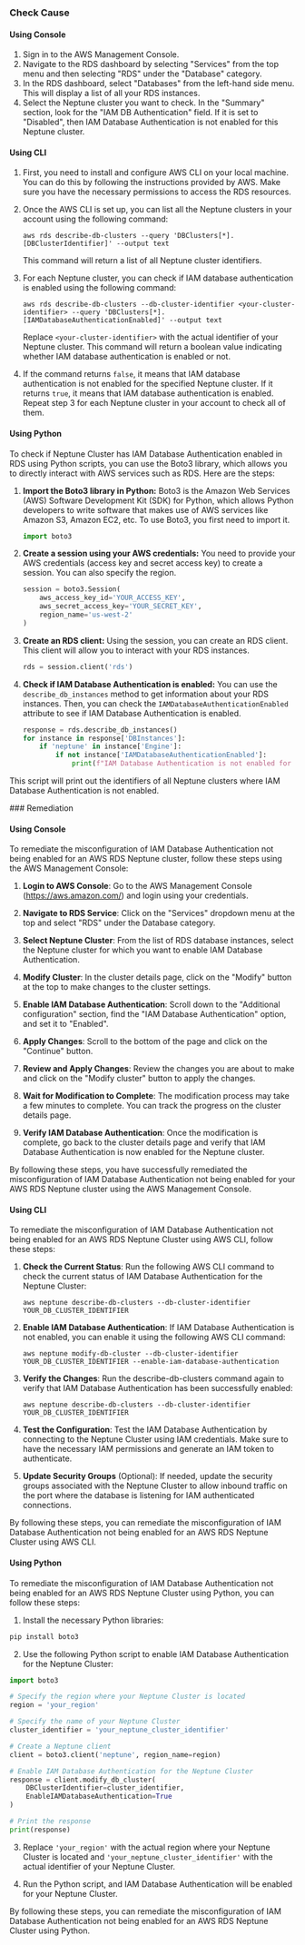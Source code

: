 

<Tabs><Tab title='Cause'>
### Check Cause

#### Using Console

1. Sign in to the AWS Management Console.
2. Navigate to the RDS dashboard by selecting "Services" from the top menu and then selecting "RDS" under the "Database" category.
3. In the RDS dashboard, select "Databases" from the left-hand side menu. This will display a list of all your RDS instances.
4. Select the Neptune cluster you want to check. In the "Summary" section, look for the "IAM DB Authentication" field. If it is set to "Disabled", then IAM Database Authentication is not enabled for this Neptune cluster.

#### Using CLI

1. First, you need to install and configure AWS CLI on your local machine. You can do this by following the instructions provided by AWS. Make sure you have the necessary permissions to access the RDS resources.

2. Once the AWS CLI is set up, you can list all the Neptune clusters in your account using the following command:

   ```
   aws rds describe-db-clusters --query 'DBClusters[*].[DBClusterIdentifier]' --output text
   ```

   This command will return a list of all Neptune cluster identifiers.

3. For each Neptune cluster, you can check if IAM database authentication is enabled using the following command:

   ```
   aws rds describe-db-clusters --db-cluster-identifier <your-cluster-identifier> --query 'DBClusters[*].[IAMDatabaseAuthenticationEnabled]' --output text
   ```

   Replace `<your-cluster-identifier>` with the actual identifier of your Neptune cluster. This command will return a boolean value indicating whether IAM database authentication is enabled or not.

4. If the command returns `false`, it means that IAM database authentication is not enabled for the specified Neptune cluster. If it returns `true`, it means that IAM database authentication is enabled. Repeat step 3 for each Neptune cluster in your account to check all of them.

#### Using Python

To check if Neptune Cluster has IAM Database Authentication enabled in RDS using Python scripts, you can use the Boto3 library, which allows you to directly interact with AWS services such as RDS. Here are the steps:

1. **Import the Boto3 library in Python:**
   Boto3 is the Amazon Web Services (AWS) Software Development Kit (SDK) for Python, which allows Python developers to write software that makes use of AWS services like Amazon S3, Amazon EC2, etc. To use Boto3, you first need to import it.

   ```python
   import boto3
   ```

2. **Create a session using your AWS credentials:**
   You need to provide your AWS credentials (access key and secret access key) to create a session. You can also specify the region.

   ```python
   session = boto3.Session(
       aws_access_key_id='YOUR_ACCESS_KEY',
       aws_secret_access_key='YOUR_SECRET_KEY',
       region_name='us-west-2'
   )
   ```

3. **Create an RDS client:**
   Using the session, you can create an RDS client. This client will allow you to interact with your RDS instances.

   ```python
   rds = session.client('rds')
   ```

4. **Check if IAM Database Authentication is enabled:**
   You can use the `describe_db_instances` method to get information about your RDS instances. Then, you can check the `IAMDatabaseAuthenticationEnabled` attribute to see if IAM Database Authentication is enabled.

   ```python
   response = rds.describe_db_instances()
   for instance in response['DBInstances']:
       if 'neptune' in instance['Engine']:
           if not instance['IAMDatabaseAuthenticationEnabled']:
               print(f"IAM Database Authentication is not enabled for the Neptune cluster: {instance['DBInstanceIdentifier']}")
   ```

This script will print out the identifiers of all Neptune clusters where IAM Database Authentication is not enabled.

</Tab>

<Tab title='Remediation'>
### Remediation

#### Using Console

To remediate the misconfiguration of IAM Database Authentication not being enabled for an AWS RDS Neptune cluster, follow these steps using the AWS Management Console:

1. **Login to AWS Console**: Go to the AWS Management Console (https://aws.amazon.com/) and login using your credentials.

2. **Navigate to RDS Service**: Click on the "Services" dropdown menu at the top and select "RDS" under the Database category.

3. **Select Neptune Cluster**: From the list of RDS database instances, select the Neptune cluster for which you want to enable IAM Database Authentication.

4. **Modify Cluster**: In the cluster details page, click on the "Modify" button at the top to make changes to the cluster settings.

5. **Enable IAM Database Authentication**: Scroll down to the "Additional configuration" section, find the "IAM Database Authentication" option, and set it to "Enabled".

6. **Apply Changes**: Scroll to the bottom of the page and click on the "Continue" button.

7. **Review and Apply Changes**: Review the changes you are about to make and click on the "Modify cluster" button to apply the changes.

8. **Wait for Modification to Complete**: The modification process may take a few minutes to complete. You can track the progress on the cluster details page.

9. **Verify IAM Database Authentication**: Once the modification is complete, go back to the cluster details page and verify that IAM Database Authentication is now enabled for the Neptune cluster.

By following these steps, you have successfully remediated the misconfiguration of IAM Database Authentication not being enabled for your AWS RDS Neptune cluster using the AWS Management Console.

#### Using CLI

To remediate the misconfiguration of IAM Database Authentication not being enabled for an AWS RDS Neptune Cluster using AWS CLI, follow these steps:

1. **Check the Current Status**:
   Run the following AWS CLI command to check the current status of IAM Database Authentication for the Neptune Cluster:
   ```
   aws neptune describe-db-clusters --db-cluster-identifier YOUR_DB_CLUSTER_IDENTIFIER
   ```

2. **Enable IAM Database Authentication**:
   If IAM Database Authentication is not enabled, you can enable it using the following AWS CLI command:
   ```
   aws neptune modify-db-cluster --db-cluster-identifier YOUR_DB_CLUSTER_IDENTIFIER --enable-iam-database-authentication
   ```

3. **Verify the Changes**:
   Run the describe-db-clusters command again to verify that IAM Database Authentication has been successfully enabled:
   ```
   aws neptune describe-db-clusters --db-cluster-identifier YOUR_DB_CLUSTER_IDENTIFIER
   ```

4. **Test the Configuration**:
   Test the IAM Database Authentication by connecting to the Neptune Cluster using IAM credentials. Make sure to have the necessary IAM permissions and generate an IAM token to authenticate.

5. **Update Security Groups** (Optional):
   If needed, update the security groups associated with the Neptune Cluster to allow inbound traffic on the port where the database is listening for IAM authenticated connections.

By following these steps, you can remediate the misconfiguration of IAM Database Authentication not being enabled for an AWS RDS Neptune Cluster using AWS CLI.

#### Using Python

To remediate the misconfiguration of IAM Database Authentication not being enabled for an AWS RDS Neptune Cluster using Python, you can follow these steps:

1. Install the necessary Python libraries:
```bash
pip install boto3
```

2. Use the following Python script to enable IAM Database Authentication for the Neptune Cluster:
```python
import boto3

# Specify the region where your Neptune Cluster is located
region = 'your_region'

# Specify the name of your Neptune Cluster
cluster_identifier = 'your_neptune_cluster_identifier'

# Create a Neptune client
client = boto3.client('neptune', region_name=region)

# Enable IAM Database Authentication for the Neptune Cluster
response = client.modify_db_cluster(
    DBClusterIdentifier=cluster_identifier,
    EnableIAMDatabaseAuthentication=True
)

# Print the response
print(response)
```

3. Replace `'your_region'` with the actual region where your Neptune Cluster is located and `'your_neptune_cluster_identifier'` with the actual identifier of your Neptune Cluster.

4. Run the Python script, and IAM Database Authentication will be enabled for your Neptune Cluster.

By following these steps, you can remediate the misconfiguration of IAM Database Authentication not being enabled for an AWS RDS Neptune Cluster using Python.


</Tab>
</Tabs>